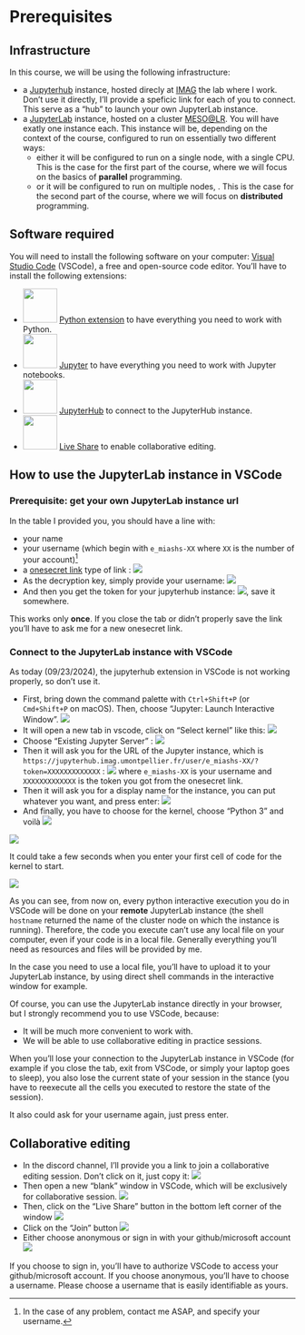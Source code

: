 # Prerequisites

## Infrastructure

In this course, we will be using the following infrastructure:

- a [Jupyterhub](https://jupyter.org/hub) instance, hosted direcly at [IMAG](https://imag.umontpellier.fr/) the lab where I work. Don’t use it directly, I’ll provide a speficic link for each of you to connect. This serve as a “hub” to launch your own JupyterLab instance.
- a [JupyterLab](https://jupyter.org/) instance, hosted on a cluster [MESO@LR](https://meso-lr.umontpellier.fr/). You will have exatly one instance each. This instance will be, depending on the context of the course, configured to run on essentially two different ways: 
    - either it will be configured to run on a single node, with a single CPU. This is the case for the first part of the course, where we will focus on the basics of **parallel** programming. 
    - or it will be configured to run on multiple nodes, . This is the case for the second part of the course, where we will focus on **distributed** programming.


## Software required

You will need to install the following software on your computer:
[Visual Studio Code](https://code.visualstudio.com/) (VSCode), a free and open-source code editor. You’ll have to install the following extensions:

- ![](images/python-ext.png){ width=60 } [Python extension](https://marketplace.visualstudio.com/items?itemName=ms-python.python) to have everything you need to work with Python.
- ![](images/jupyter-ext.png){ width=60 } [Jupyter](https://marketplace.visualstudio.com/items?itemName=ms-toolsai.jupyter) to have everything you need to work with Jupyter notebooks.
- ![](images/jupyter-ext.png){ width=60} [JupyterHub](https://marketplace.visualstudio.com/items?itemName=ms-toolsai.jupyter-hub) to connect to the JupyterHub instance.
- ![](images/liveshare-ext.png){ width=60 } [Live Share](https://marketplace.visualstudio.com/items?itemName=MS-vsliveshare.vsliveshare) to enable collaborative editing.


## How to use the JupyterLab instance in VSCode

### Prerequisite: get your own JupyterLab instance url

In the table I provided you, you should have a line with:

- your name
- your username (which begin with `e_miashs-XX` where `XX` is the number of your account)^[In the case of any problem, contact me ASAP, and specify your username.]
- a [onesecret link](https://github.com/jhaals/yopass) type of link : ![](images/onesecret1.png)
- As the decryption key, simply provide your username: ![](images/onesecret2.png)
- And then you get the token for your jupyterhub instance: ![](images/onesecret3.png), save it somewhere.

:::{.callout-warning}
This works only **once**. If you close the tab or didn’t properly save the link you’ll have to ask me for a new onesecret link.
:::

### Connect to the JupyterLab instance with VSCode

:::{.callout-warning title="Don’t use JupyterHub"}

As today (09/23/2024), the jupyterhub extension in VSCode is not working properly, so don’t use it.
:::

- First, bring down the command palette with `Ctrl+Shift+P` (or `Cmd+Shift+P` on macOS). Then, choose “Jupyter: Launch Interactive Window”. ![](images/launch-interactive.png)
- It will open a new tab in vscode, click on “Select kernel” like this: ![](images/interactive-window.png)
- Choose “Existing Jupyter Server” : ![](images/existing-jupyter-server.png)
- Then it will ask you for the URL of the Jupyter instance, which is `https://jupyterhub.imag.umontpellier.fr/user/e_miashs-XX/?token=XXXXXXXXXXXXX` : ![](images/enter-jupyter-url.png) where `e_miashs-XX` is your username and `XXXXXXXXXXXXX` is the token you got from the onesecret link.
- Then it will ask you for a display name for the instance, you can put whatever you want, and press enter: ![](images/instance-name.png)
- And finally, you have to choose for the kernel, choose “Python 3” and voilà ![](images/choose-kernel.png)


![](images/kernel-connected.png)

:::{.callout-note title="First cell is slow"}
It could take a few seconds when you enter your first cell of code for the kernel to start.
:::

![](images/first-cells.png)

:::{.callout-important title="All is remote!"}
As you can see, from now on, every python interactive execution you do in VSCode will be done on your **remote** JupyterLab instance (the shell `hostname` returned the name of the cluster node on which the instance is running). Therefore, the code you execute can’t use any local file on your computer, even if your code is in a local file. Generally everything you’ll need as resources and files will be provided by me. 
:::

:::{.callout-tip title="In case you *really* need to use a local file"}
In the case you need to use a local file, you’ll have to upload it to your JupyterLab instance, by using direct shell commands in the interactive window for example.
:::

:::{.callout-caution title="Browser vs VSCode"}
Of course, you can use the JupyterLab instance directly in your browser, but I strongly recommend you to use VSCode, because:

- It will be much more convenient to work with.
- We will be able to use collaborative editing in practice sessions.
:::

:::{.callout-note title="Losing connection"}
When you’ll lose your connection to the JupyterLab instance in VSCode (for example if you close the tab, exit from VSCode, or simply your laptop goes to sleep), you also lose the current state of your session in the stance (you have to reexecute all the cells you executed to restore the state of the session).

It also could ask for your username again, just press enter.
:::

## Collaborative editing


- In the discord channel, I’ll provide you a link to join a collaborative editing session. Don’t click on it, just copy it: ![](images/liveshare-link.png)
- Then open a new “blank” window in VSCode, which will be exclusively for collaborative session. ![](images/blank-vsode.png)
- Then, click on the “Live Share” button in the bottom left corner of the window ![](images/liveshare-button.png)
- Click on the “Join” button ![](images/liveshare-join.png)
- Either choose anonymous or sign in with your github/microsoft account ![](images/anon-or-signin.png)

:::{.callout-note title="Anonymous Guest Name"}
If you choose to sign in, you’ll have to authorize VSCode to access your github/microsoft account. If you choose anonymous, you’ll have to choose a username. Please choose a username that is easily identifiable as yours.
:::
